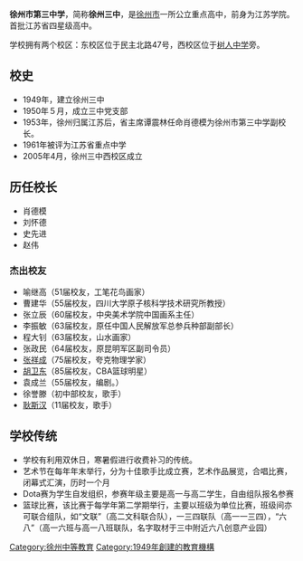 {{Infobox School
|name=         徐州市第三中学
|other_name = Xuzhou Number Three Middle School|established=  1949年
|motto=        求真务实 拼搏进取
|type=         公立综合高中
|faculty=      144人 
|principal=    支乾峰
|address=     [[徐州市|徐州市]][[民主北路|民主北路]]47号
|website=      http://www.xz3z.com/
}}

'''徐州市第三中学'''，简称'''徐州三中'''，是[[徐州市|徐州市]]一所公立重点高中，前身为江苏学院。首批江苏省四星级高中。

学校拥有两个校区：东校区位于民主北路47号，西校区位于[[树人中学|树人中学]]旁。

== 校史 ==
* 1949年，建立徐州三中
* 1950年５月，成立三中党支部
* 1953年，徐州归属江苏后，省主席谭震林任命肖德模为徐州市第三中学副校长。
*1961年被评为江苏省重点中学
* 2005年4月，徐州三中西校区成立
== 历任校长 ==
* 肖德模
* 刘怀德
* 史先进
* 赵伟

=== 杰出校友 ===
* 喻继高（51届校友，工笔花鸟画家）
* 曹建华（55届校友，四川大学原子核科学技术研究所教授）
* 张立辰（60届校友，中央美术学院中国画系主任）
* 李振敏（63届校友，原任中国人民解放军总参兵种部副部长）
* 程大钊（63届校友，山水画家）
* 张政民（64届校友，原昆明军区副司令员）
* [[张祥成|张祥成]]（75届校友，夸克物理学家）
* [[胡卫东|胡卫东]]（85届校友，CBA篮球明星）
* 袁成兰（55届校友，编剧。）
* 徐誉滕（初中部校友，歌手）
* [[耿斯汉|耿斯汉]]（11届校友，歌手）

==学校传统==
*学校有利用双休日，寒暑假进行收费补习的传统。
*艺术节在每年年末举行，分为十佳歌手比成立赛，艺术作品展览，合唱比赛，闭幕式汇演，历时一个月
*Dota赛为学生自发组织，参赛年级主要是高一与高二学生，自由组队报名参赛
*篮球比赛，该比赛于每学年第二学期举行，主要以班级为单位比赛，班级间亦可联合组队，如“文联”（高二文科联合队），一三四联队（高一一三四），“六八”（高一六班与高一八班联队，名字取材于三中附近六八创意产业园）

{{江苏教育小作品}}
[[Category:徐州中等教育|Category:徐州中等教育]]
[[Category:1949年創建的教育機構|Category:1949年創建的教育機構]]
